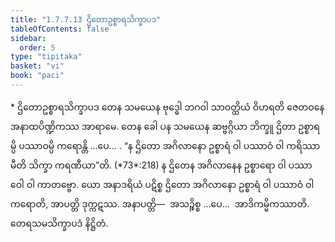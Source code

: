 ```yaml
---
title: "1.7.7.13 ဌိတောဥစ္စာရသိက္ခာပဒ"
tableOfContents: false
sidebar:
  order: 5
type: "tipitaka"
basket: "vi"
book: "paci"
---
```



<DynamicBreadcrumb />

<Paragraph type="center" book="paci">
* ဌိတောဥစ္စာရသိက္ခာပဒ
</Paragraph>

<Division number="651" book="paci">

<Paragraph number="2072" book="paci">
တေန သမယေန ဗုဒ္ဓေါ ဘဂဝါ သာဝတ္ထိယံ ဝိဟရတိ ဇေတဝနေ အနာထပိဏ္ဍိကဿ အာရာမေ. တေန ခေါ ပန သမယေန ဆဗ္ဗဂ္ဂိယာ ဘိက္ခူ ဌိတာ ဥစ္စာရမ္ပိ ပဿာဝမ္ပိ ကရောန္တိ …ပေ… .
</Paragraph>

<Paragraph number="2073" book="paci">
<Emphasis>“န ဌိတော အဂိလာနော ဥစ္စာရံ ဝါ ပဿာဝံ ဝါ ကရိဿာမီတိ သိက္ခာ ကရဏီယာ”</Emphasis>တိ. (*73*:<Emphasis>218</Emphasis>)
</Paragraph>

<Paragraph number="2074" book="paci">
န ဌိတေန အဂိလာနေန ဥစ္စာရော ဝါ ပဿာဝေါ ဝါ ကာတဗ္ဗော. ယော အနာဒရိယံ ပဋိစ္စ ဌိတော အဂိလာနော ဥစ္စာရံ ဝါ ပဿာဝံ ဝါ ကရောတိ, အာပတ္တိ ဒုက္ကဋဿ.
</Paragraph>

<Paragraph number="2075" book="paci">
အနာပတ္တိ—  အသဉ္စိစ္စ …ပေ…  အာဒိကမ္မိကဿာတိ.

</Paragraph>
</Division>

<Paragraph number="2076" type="center" book="paci">
တေရသမသိက္ခာပဒံ နိဋ္ဌိတံ.
</Paragraph>